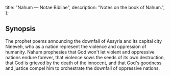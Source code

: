   title: "Nahum — Notae Bibliae",
  description: "Notes on the book of Nahum.",
};

<Initial text="Nahum"/>

## Synopsis

The prophet <Definition lang="hebrew" anchor="nachum" text="Nahum's" /> poems announcing the downfall of Assyria and its capital city Nineveh, who as a nation represent the violence and oppression of humanity. Nahum prophesies that God won't let violent and oppressive nations endure forever, that violence sows the seeds of its own destruction, that God is grieved by the death of the innocent, and that God's goodness and justice compel him to orchestrate the downfall of oppressive nations.
